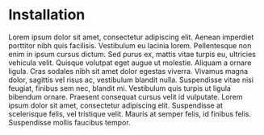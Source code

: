 
# Installation
Lorem ipsum dolor sit amet, consectetur adipiscing elit. Aenean imperdiet porttitor nibh quis facilisis. Vestibulum eu lacinia lorem. Pellentesque non enim in ipsum cursus dictum. Sed purus ex, mattis vitae turpis eu, ultricies vehicula velit. Quisque volutpat eget augue ut molestie. Aliquam a ornare ligula. Cras sodales nibh sit amet dolor egestas viverra. Vivamus magna dolor, sagittis vel risus ac, vestibulum blandit nulla. Suspendisse vitae nisi feugiat, finibus sem nec, blandit mi. Vestibulum quis turpis ut ligula bibendum ornare. Praesent consequat cursus velit id vulputate. Lorem ipsum dolor sit amet, consectetur adipiscing elit. Suspendisse at scelerisque felis, vel tristique velit. Mauris at semper felis, id finibus felis. Suspendisse mollis faucibus tempor.

